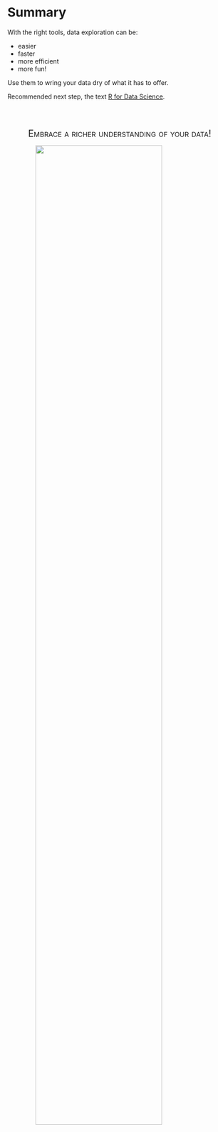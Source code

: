# Summary

With the right tools, data exploration can be: 

- easier
- faster
- more efficient
- more fun!

Use them to wring your data dry of what it has to offer.

Recommended next step, the text [R for Data Science](http://r4ds.had.co.nz/).

<br><br>

<div style="font-variant:small-caps; font-size:150%; text-align:center", class='emph'>Embrace a richer understanding of your data!</div>


<img src="img/nineteeneightyR.png" style="display:block; margin: 0 auto; width:75%"><br>